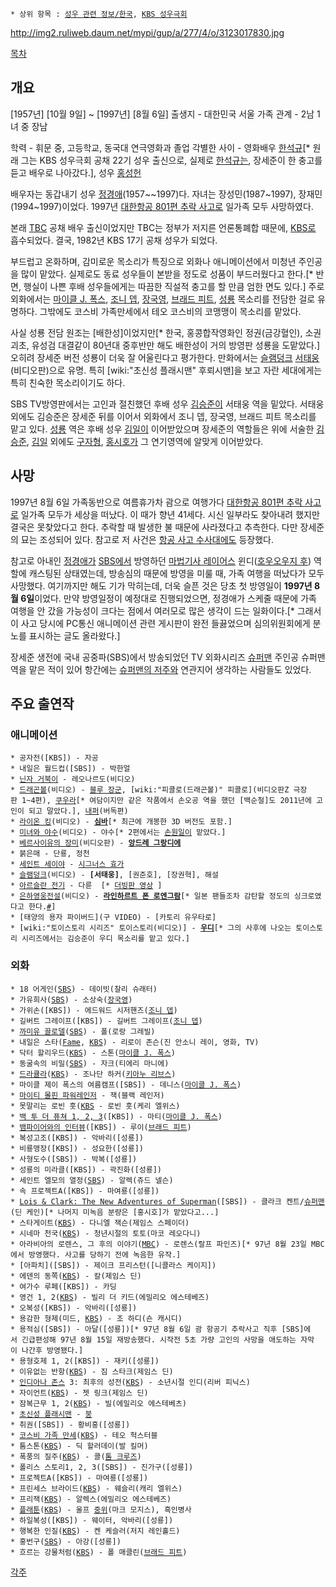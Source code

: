  * 상위 항목 : [[성우 관련 정보/한국]], [[KBS 성우극회]]

http://img2.ruliweb.daum.net/mypi/gup/a/277/4/o/3123017830.jpg

[[목차]]

== 개요 ==
[1957년] [10월 9일] ~ [1997년] [8월 6일]
출생지 - 대한민국 서울 
가족 관계 - 2남 1녀 중 장남

학력 - 휘문 중, 고등학교, 동국대 연극영화과 졸업 
각별한 사이 - 영화배우 [[한석규]][* 원래 그는 KBS 성우극회 공채 22기 성우 출신으로, 실제로 [[한석규]]는, 장세준이 한 충고를 듣고 배우로 나아갔다.], 성우 [[홍성헌]] 

배우자는 동갑내기 성우 [[정경애]](1957~~1997)다. 자녀는 장성민(1987~1997), 장재민(1994~1997)이었다. 1997년 [[대한항공 801편 추락 사고]]로 일가족 모두 사망하였다.

본래 [[동양방송|TBC]] 공채 배우 출신이었지만 TBC는 정부가 저지른 언론통폐합 때문에, [[KBS]]로 흡수되었다. 결국, 1982년 KBS 17기 공채 성우가 되었다.

부드럽고 온화하며, 감미로운 목소리가 특징으로 외화나 애니메이션에서 미청년 주인공을 많이 맡았다. 실제로도 동료 성우들이 본받을 정도로 성품이 부드러웠다고 한다.[* 반면, 행실이 나쁜 후배 성우들에게는 따끔한 직설적 충고를 할 만큼 엄한 면도 있다.] 주로 외화에서는 [[마이클 J. 폭스]], [[조니 뎁]], [[장국영]], [[브래드 피트]], [[성룡]] 목소리를 전담한 걸로 유명하다. 그밖에도 코스비 가족만세에서 테오 코스비의 코맹맹이 목소리를 맡았다.

사실 성룡 전담 원조는 [배한성]이었지만[* 한국, 홍콩합작영화인 정권(금강혈인), 소권괴초, 유성검 대결같이 80년대 중후반만 해도 배한성이 거의 방영판 성룡을 도맡았다.] 오히려 장세준 버전 성룡이 더욱 잘 어울린다고 평가한다. 만화에서는 [[슬램덩크]] [[서태웅]](비디오판)으로 유명. 특히 [wiki:"초신성 플래시맨" 후뢰시맨]을 보고 자란 세대에게는 특히 친숙한 목소리이기도 하다.

SBS TV방영판에서는 고인과 절친했던 후배 성우 [[김승준]]이 서태웅 역을 밑았다. 서태웅 외에도 김승준은 장세준 뒤를 이어서 외화에서 조니 뎁, 장국영, 브래드 피트 목소리를 맡고 있다.  [[성룡]] 역은 후배 성우 [[김일(성우)|김일]]이 이어받았으며 장세준의 역할들은 위에 서술한 [[김승준]], [[김일(성우)|김일]] 외에도 [[구자형]], [[홍시호]]가 그 연기영역에 알맞게 이어받았다.

== 사망 ==
1997년 8월 6일 가족동반으로 여름휴가차 괌으로 여행가다 [[대한항공 801편 추락 사고]]로 일가족 모두가 세상을 떠났다. 이 때가 향년 41세다. 시신 일부라도 찾아내려 했지만 결국은 못찾았다고 한다. 추락할 때 발생한 불 때문에 사라졌다고 추측한다. 다만 장세준의 묘는 조성되어 있다. 참고로 저 사건은 [[항공 사고 수사대]]에도 등장했다.

참고로 아내인 [[정경애]]가 [[SBS]]에서 방영하던 [[마법기사 레이어스]] 윈디([[호우오우지 후]]) 역할에 캐스팅된 상태였는데, 방송심의 때문에 방영을 미룰 때, 가족 여행을 떠났다가 모두 사망했다. 여기까지만 해도 기가 막히는데, 더욱 슬픈 것은 당초 첫 방영일이 '''1997년 8월 6일'''이었다. 만약 방영일정이 예정대로 진행되었으면, 정경애가 스케줄 때문에 가족 여행을 안 갔을 가능성이 크다는 점에서 여러모로 많은 생각이 드는 일화이다.[* 그래서 이 사고 당시에 PC통신 애니메이션 관련 게시판이 완전 들끓었으며 심의위원회에게 분노를 표시하는 글도 올라왔다.]

장세준 생전에 국내 공중파(SBS)에서 방송되었던 TV 외화시리즈 [[슈퍼맨]] 주인공 슈퍼맨 역을 맡은 적이 있어 항간에는 [[슈퍼맨의 저주]]와 연관지어 생각하는 사람들도 있었다.

== 주요 출연작 ==
=== 애니메이션 ===
 * 공자전([KBS]) - 자공
 * 내일은 월드컵([SBS]) - 박한얼
 * [[닌자 거북이]] - 레오나르도(비디오)
 * [[드래곤볼]](비디오) - [[블루 장군]], [wiki:"피콜로(드래곤볼)" 피콜로](비디오판Z 극장판 1~4편), [[쿠우라]][* 여담이지만 같은 작품에서 손오공 역을 했던 [백순철]도 2011년에 고인이 되고 말았다.], [[내퍼]](버독편)
 * [[라이온 킹]](비디오) - '''[[심바]]'''[* 최근에 개봉한 3D 버전도 포함.]
 * [[미녀와 야수]](비디오) - 야수[* 2편에서는 [[손원일]]이 맡았다.]
 * [[베르사이유의 장미]](비디오판) - '''[[앙드레 그랑디에]]'''
 * 붉은매 - 단룡, 정천
 * [[세인트 세이야]] - [[시그너스 효가]]
 * [[슬램덩크]](비디오) - '''[서태웅]''', [권준호], [장권혁], 해설
 * [[아르슬란 전기]] - 다륜  [* [http://astra_knight.blog.me/140066346224 더빙판 영상] ]
 * [[은하영웅전설]](비디오) - '''[[라인하르트 폰 로엔그람]]'''[* 일본 팬들조차 감탄할 정도의 싱크로였다고 한다.[http://gall.dcinside.com/list.php?id=radio_actor&no=91724 #]]
 * [태양의 용자 파이버드](구 VIDEO) - [카토리 유우타로]
 * [wiki:"토이스토리 시리즈" 토이스토리(비디오)] - '''[[우디]]'''[* 그의 사후에 나오는 토이스토리 시리즈에서는 김승준이 우디 목소리를 맡고 있다.]

=== 외화 === 
 * 18 어게인([[SBS]]) - 데이빗(찰리 슈래터)
 * 가유희사([[SBS]]) - 소상숙([[장국영]])
 * 가위손([KBS]) - 에드워드 시저핸즈([[조니 뎁]])
 * 길버트 그레이프([KBS]) - 길버트 그레이프([[조니 뎁]])
 * [[까미유 끌로델]]([[SBS]]) - 폴(로랑 그레빌)
 * 내일은 스타([[Fame]], [[KBS]]) - 리로이 존슨(진 안소니 레이, 영화, TV)
 * 닥터 할리우드([[KBS]]) - 스톤([[마이클 J. 폭스]])
 * 동굴속의 비밀([[SBS]]) - 자크(티에리 마니에)
 * [[드라큘라]]([[KBS]]) - 조나단 하커([[키아누 리브스]])
 * 마이클 제이 폭스의 여름캠프([SBS]) - 데니스([[마이클 J. 폭스]])
 * [[마이티 몰핀 파워레인저]] - 잭(블랙 레인저)
 * 못말리는 로빈 훗([[KBS]] - 로빈 훗(케리 엘위스)
 * [[백 투 더 퓨쳐 시리즈|백 투 더 퓨쳐 1, 2, 3]]([KBS]) - 마티([[마이클 J. 폭스]])
 * [[뱀파이어와의 인터뷰]]([KBS]) - 루이([[브래드 피트]])
 * 복성고조([KBS]) - 악바리([성룡])
 * 비룡맹장([KBS]) - 성요한([성룡])
 * 사형도수([SBS]) - 박복([성룡])
 * 성룡의 미라클([KBS]) - 곽진화([성룡])
 * 세인트 엘모의 열정([[SBS]]) - 알렉(쥬드 넬슨)
 * 속 프로젝트A([KBS]) - 마여룡([성룡])
 * [[Lois & Clark: The New Adventures of Superman]]([SBS]) - 클라크 켄트/[[슈퍼맨]](딘 케인)[* 나머지 미녹음 분량은 [홍시호]가 맡았다고...]
 * 스타게이트([[KBS]]) - 다니엘 잭슨(제임스 스페이더)
 * 시네마 천국([[KBS]]) - 청년시절의 토토(마코 레오다니)
 * 아라비아의 로렌스, 그 후의 이야기([[MBC]]) - 로렌스(랄프 파인즈)[* 97년 8월 23일 MBC에서 방영했다. 사고를 당하기 전에 녹음한 유작.]
 * [아파치]([SBS]) - 제이크 프리스턴([니콜라스 케이지])
 * 에덴의 동쪽([[KBS]]) - 칼(제임스 딘)
 * 여가수 루페([KBS]) - 카딩
 * 영건 1, 2([[KBS]]) - 빌리 더 키드(에밀리오 에스테베즈)
 * 오복성([KBS]) - 악바리([성룡])
 * 용감한 형제(미드, [[KBS]]) - 조 하디(숀 캐시디)
 * 용적심([SBS]) - 아달([성룡])[* 97년 8월 6일 괌 항공기 추락사고 직후 [SBS]에서 긴급편성해 97년 8월 15일 재방송했다. 시작전 5초 가량 고인의 사망을 애도하는 자막이 나간후 방영됐다.]
 * 용형호제 1, 2([KBS]) - 재키([성룡])
 * 이유없는 반항([[KBS]]) - 짐 스타크(제임스 딘)
 * [[인디아나 존스]] 3: 최후의 성전([[KBS]]) - 소년시절 인디(리버 피닉스)
 * 자이언트([[KBS]]) - 젯 링크(제임스 딘)
 * 잠복근무 1, 2([[KBS]]) - 빌(에밀리오 에스테베츠)
 * [[초신성 플래시맨]] - [[붕(초신성 플래시맨)|붕]]
 * 취권([SBS]) - 황비홍([성룡])
 * [[코스비 가족 만세]]([[KBS]]) - 테오 헉스터블
 * 툼스톤([[KBS]]) - 딕 할러데이(발 킬머)
 * 폭풍의 질주([[KBS]]) - 콜([[톰 크루즈]])
 * 폴리스 스토리1, 2, 3([SBS]) - 진가구([성룡])
 * 프로젝트A([KBS]) - 마여룡([성룡])
 * 프린세스 브라이드([[KBS]]) - 웨슬리(캐리 엘위스)
 * 프리잭([[KBS]]) - 알렉스(에밀리오 에스테베즈)
 * [[플래툰]]([[KBS]]) - 울프 [[중위]](마크 모지스), 흑인병사
 * 하일복성([KBS]) - 웨이터, 악바리([성룡])
 * 행복한 인질([[KBS]]) - 켄 케슬러(저지 레인홀드)
 * 홍번구([[SBS]]) - 아강([성룡])
 * 흐르는 강물처럼([[KBS]]) - 폴 매클린([[브래드 피트]])
[[각주]]
